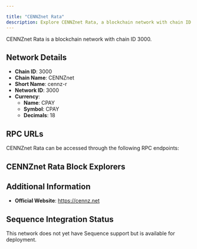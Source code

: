 ```yaml
---

title: "CENNZnet Rata"
description: Explore CENNZnet Rata, a blockchain network with chain ID 3000. Learn about its native currency, CPAY, and how to interact with the network.
---
```




CENNZnet Rata is a blockchain network with chain ID 3000.

## Network Details

- **Chain ID**: 3000
- **Chain Name**: CENNZnet
- **Short Name**: cennz-r
- **Network ID**: 3000
- **Currency**: 
  - **Name**: CPAY
  - **Symbol**: CPAY
  - **Decimals**: 18

## RPC URLs

CENNZnet Rata can be accessed through the following RPC endpoints:



## CENNZnet Rata Block Explorers



## Additional Information

- **Official Website**: https://cennz.net

## Sequence Integration Status

This network does not yet have Sequence support but is available for deployment.
